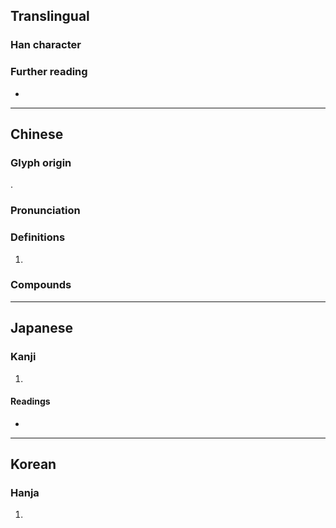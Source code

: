 {{character info}}
==Translingual==

===Han character===
{{Han char|rn=9|rad=人|as=09|sn=11|four=21244|canj=OMWV|ids=⿰亻要}}

===Further reading===
* {{Han ref|kx=0111.050|dkj=00869|dj=0237.050|hdz=10187.030|uh=5060|ud=20576|bh=D450|bd=54352}}

----

==Chinese==
{{zh-forms|alt=婹-archaic}}

===Glyph origin===
{{Han etym}}
{{Han compound|alt1=亻|人|要|c1=s|c2=p|ls=psc|t1=person}}.

===Pronunciation===
{{zh-pron
|m=yǎo
|m-s=
|dg=
|c=jiu2,jiu5
|c-t=
|g=
|h=pfs=
|j=
|md=
|mn=
|mn-t=
|w=
|x=
|mc=y
|oc=y
|cat=
}}

===Definitions===
{{head|zh|Han character}}

# {{n-g|Only used in compounds.}}

===Compounds===
{{zh-der|偠紹|偠緲|偠㒅|偠㒟}}

----

==Japanese==

===Kanji===
{{ja-kanji|grade=|rs=人09}}

# {{rfdef|ja|sort=人09}}

====Readings====
* {{ja-readings|on=[[よう]] (yō)|kun=[[しなやか]] (shinayaka), [[たおやか]] (taoyaka)}}

----

==Korean==

===Hanja===
{{ko-hanja|hangeul=요|rv=yo|mr=yo}}

# {{rfdef|ko|sort=人09}}